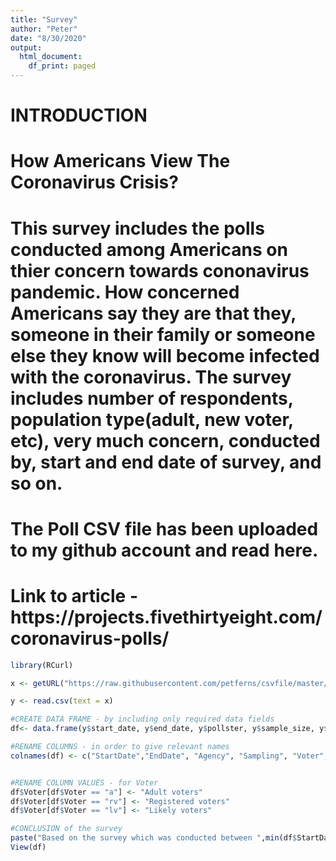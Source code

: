 ---
title: "Survey"
author: "Peter"
date: "8/30/2020"
output:
  html_document:
    df_print: paged
---
#                     INTRODUCTION 
#   How Americans View The Coronavirus Crisis?
#   This survey includes the polls conducted among Americans on thier concern towards cononavirus pandemic. How concerned Americans say they are that they, someone in their family or someone else they know will become infected with the coronavirus. The survey includes number of respondents, population type(adult, new voter, etc), very much concern, conducted by, start and end date of survey, and so on.
#  The Poll CSV file has been uploaded to my github account and read here.
#   Link to article - https://projects.fivethirtyeight.com/coronavirus-polls/


```{r survey}
library(RCurl)

x <- getURL("https://raw.githubusercontent.com/petferns/csvfile/master/covid_concern_polls.csv")

y <- read.csv(text = x)

#CREATE DATA FRAME - by including only required data fields 
df<- data.frame(y$start_date, y$end_date, y$pollster, y$sample_size, y$population, floor(y$very))

#RENAME COLUMNS - in order to give relevant names
colnames(df) <- c("StartDate","EndDate", "Agency", "Sampling", "Voter", "Concerned")


#RENAME COLUMN VALUES - for Voter
df$Voter[df$Voter == "a"] <- "Adult voters"
df$Voter[df$Voter == "rv"] <- "Registered voters"
df$Voter[df$Voter == "lv"] <- "Likely voters"

#CONCLUSION of the survey
paste("Based on the survey which was conducted between ",min(df$StartDate)," and ",max(df$EndDate), " among Americans to know thier level of concern towards the coronavirus pandemic, on an average ",floor(mean(df$Concerned)),"% of respondents have shown that they are very much concerned of this pandemic.")
View(df)
```
